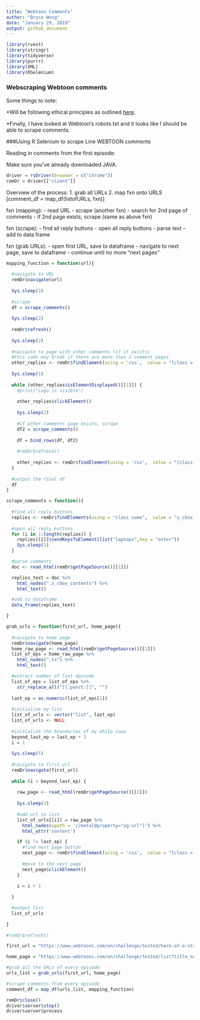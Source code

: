 ```yaml
---
title: "Webtoon Comments"
author: "Bryce Wong"
date: "January 29, 2019"
output: github_document
---
```


```r
library(rvest)
library(stringr)
library(tidyverse)
library(purrr)
library(XML)
library(RSelenium)
```

### Webscraping Webtoon comments 

Some things to note: 

*Will be following ethical principles as outlined [here]("https://towardsdatascience.com/ethics-in-web-scraping-b96b18136f01"").

*Finally, I have looked at Webtoon's robots.txt and it looks like I should be able to scrape comments.

###Using R Selenium to scrape Line WEBTOON comments

Reading in comments from the first episode:

Make sure you've already downloaded JAVA.

```r
driver = rsDriver(browser = c("chrome"))
remDr = driver[["client"]]
```

Overview of the process:
1. grab all URLs
2. map fxn onto URLS [comment_df = map_df(listofURLs, fxn)]

fxn (mapping):
- read URL
- scrape (another fxn)
- search for 2nd page of comments
  - if 2nd page exists, scrape (same as above fxn)
  
fxn (scrape):
- find all reply buttons
- open all reply buttons
- parse text
- add to data frame

fxn (grab URLs):
- open first URL, save to dataframe
- navigate to next page, save to dataframe
- continue until no more "next pages"

```r
mapping_function = function(url){
    
  #navigate to URL
  remDr$navigate(url)
  
  Sys.sleep(2)
  
  #scrape
  df = scrape_comments()
  
  Sys.sleep(2)
  
  remDr$refresh()
  
  Sys.sleep(2)
  
  #navigate to page with other comments (if it exists)
  #this code may break if there are more than 2 comment pages
  other_replies <- remDr$findElement(using = 'css',  value = "[class = 'u_cbox_next u_cbox_next_end']")
  
  Sys.sleep(1)
  
  while (other_replies$isElementDisplayed()[[1]]) {
    #print("Logo is visible")
    
    other_replies$clickElement()
    
    Sys.sleep(2)
    
    #if other comments page exists, scrape
    df2 = scrape_comments()
    
    df = bind_rows(df, df2)
    
    #remDr$refresh()
    
    other_replies <- remDr$findElement(using = 'css',  value = "[class = 'u_cbox_next u_cbox_next_end']")
  } 
  
  #output the final df
  df
}

```

```r
scrape_comments = function(){
  
  #find all reply buttons
  replies <- remDr$findElements(using = "class name",  value = "u_cbox_btn_reply")
  
  #open all reply buttons
  for (i in 1:length(replies)) {
    replies[[i]]$sendKeysToElement(list("laptops",key = "enter"))
    Sys.sleep(1)
  }

  #parse comments 
  doc <- read_html(remDr$getPageSource()[[1]])

  replies_text = doc %>%
    html_nodes(".u_cbox_contents") %>%
    html_text()

  #add to dataframe
  data_frame(replies_text)

}
```

```r
grab_urls = function(first_url, home_page){
  
  #navigate to home page
  remDr$navigate(home_page)
  home_raw_page <- read_html(remDr$getPageSource()[[1]])
  list_of_eps = home_raw_page %>% 
    html_nodes(".tx") %>%
    html_text() 

  #extract number of last episode
  list_of_eps = list_of_eps %>% 
    str_replace_all("[[:punct:]]", "") 
  
  last_ep = as.numeric(list_of_eps[1])
  
  #initialize my list
  list_of_urls <- vector("list", last_ep)
  list_of_urls <- NULL
  
  #initialize the boundaries of my while loop
  beyond_last_ep = last_ep + 1
  i = 1
  
  Sys.sleep(5)
  
  #navigate to first url
  remDr$navigate(first_url)
  
  while (i < beyond_last_ep) {
    
    raw_page <- read_html(remDr$getPageSource()[[1]])
  
    Sys.sleep(2)
    
    #add url to list
    list_of_urls[[i]] = raw_page %>% 
      html_nodes(xpath = '//meta[@property="og:url"]') %>%
      html_attr('content')

    if (i != last_ep) {
      #find next page button
      next_page <- remDr$findElement(using = 'css',  value = "[class = 'pg_next _nextEpisode NPI=a:next,g:en_en']")
  
      #move to the next page
      next_page$clickElement()
    }
    
    i = i + 1
    
  }

  #output list
  list_of_urls
  
}

```

```r
#remDr$refresh()

first_url = "https://www.webtoons.com/en/challenge/tested/heck-of-a-start/viewer?title_no=231173&episode_no=1"

home_page = "https://www.webtoons.com/en/challenge/tested/list?title_no=231173"

#grab all the URLs of every episode
urls_list = grab_urls(first_url, home_page)

#scrape comments from every episode
comment_df = map_df(urls_list, mapping_function)

```

```r
remDr$close()
driver$server$stop()
driver$server$process
```
  
  

